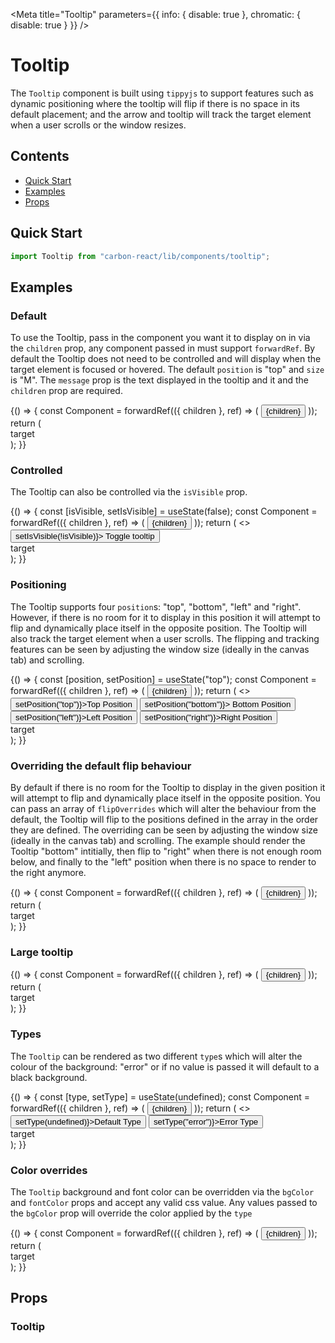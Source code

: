 
<Meta
  title="Tooltip"
  parameters={{ info: { disable: true }, chromatic: { disable: true } }}
/>

# Tooltip

The `Tooltip` component is built using `tippyjs` to support features such as dynamic positioning where the tooltip will
flip if there is no space in its default placement; and the arrow and tooltip will track the target element when a user scrolls
or the window resizes.

## Contents

- [Quick Start](#quick-start)
- [Examples](#examples)
- [Props](#props)

## Quick Start

```javascript
import Tooltip from "carbon-react/lib/components/tooltip";
```

## Examples

### Default

To use the Tooltip, pass in the component you want it to display on in via the `children` prop, any component passed in
must support `forwardRef`. By default the Tooltip does not need to be controlled and will display when the target element
is focused or hovered. The default `position` is "top" and `size` is "M". The `message` prop is the text displayed in the
tooltip and it and the `children` prop are required.

<Preview>
  <Story name="default">
    {() => {
      const Component = forwardRef(({ children }, ref) => (
        <button
          tabIndex="0"
          style={{
            backgroundColor: "#00815D",
            color: "white",
            cursor: "pointer",
            border: "none",
            padding: "8px",
          }}
          ref={ref}
        >
          {children}
        </button>
      ));
      return (
        <div style={{ padding: "60px" }}>
          <Tooltip message="I am a tooltip!">
            <Component>target</Component>
          </Tooltip>
        </div>
      );
    }}
  </Story>
</Preview>

### Controlled

The Tooltip can also be controlled via the `isVisible` prop.

<Preview>
  <Story name="controlled">
    {() => {
      const [isVisible, setIsVisible] = useState(false);
      const Component = forwardRef(({ children }, ref) => (
        <button
          tabIndex="0"
          style={{
            backgroundColor: "#00815D",
            color: "white",
            cursor: "pointer",
            border: "none",
            padding: "8px",
          }}
          ref={ref}
        >
          {children}
        </button>
      ));
      return (
        <>
          <div style={{ display: "flex" }}>
            <Button onClick={() => setIsVisible(!isVisible)}>
              Toggle tooltip
            </Button>
          </div>
          <div style={{ padding: "60px" }}>
            <Tooltip message="I am a tooltip!" isVisible={isVisible}>
              <Component>target</Component>
            </Tooltip>
          </div>
        </>
      );
    }}
  </Story>
</Preview>

### Positioning

The Tooltip supports four `position`s: "top", "bottom", "left" and "right". However, if there is no room for it to display
in this position it will attempt to flip and dynamically place itself in the opposite position. The Tooltip will also track
the target element when a user scrolls. The flipping and tracking features can be seen by adjusting the window size
(ideally in the canvas tab) and scrolling.

<Preview>
  <Story name="positioning">
    {() => {
      const [position, setPosition] = useState("top");
      const Component = forwardRef(({ children }, ref) => (
        <button
          tabIndex="0"
          style={{
            backgroundColor: "#00815D",
            color: "white",
            cursor: "pointer",
            border: "none",
            padding: "8px",
          }}
          ref={ref}
        >
          {children}
        </button>
      ));
      return (
        <>
          <div style={{ display: "flex" }}>
            <Button onClick={() => setPosition("top")}>Top Position</Button>
            <Button onClick={() => setPosition("bottom")}>
              Bottom Position
            </Button>
            <Button onClick={() => setPosition("left")}>Left Position</Button>
            <Button onClick={() => setPosition("right")}>Right Position</Button>
          </div>
          <div style={{ padding: "60px 60px 60px 160px" }}>
            <Tooltip message="I am a tooltip!" isVisible position={position}>
              <Component>target</Component>
            </Tooltip>
          </div>
        </>
      );
    }}
  </Story>
</Preview>

### Overriding the default flip behaviour

By default if there is no room for the Tooltip to display in the given position it will attempt to flip and dynamically
place itself in the opposite position. You can pass an array of `flipOverrides` which will alter the behaviour from the
default, the Tooltip will flip to the positions defined in the array in the order they are defined. The overriding
can be seen by adjusting the window size (ideally in the canvas tab) and scrolling. The example should render the
Tooltip "bottom" intitially, then flip to "right" when there is not enough room below, and finally to the "left" position
when there is no space to render to the right anymore.

<Preview>
  <Story name="flip behaviour overrides">
    {() => {
      const Component = forwardRef(({ children }, ref) => (
        <button
          tabIndex="0"
          style={{
            backgroundColor: "#00815D",
            color: "white",
            cursor: "pointer",
            border: "none",
            padding: "8px",
          }}
          ref={ref}
        >
          {children}
        </button>
      ));
      return (
        <div style={{ padding: "60px 0px 60px 250px" }}>
          <Tooltip
            message="I am a tooltip!"
            isVisible
            position="bottom"
            flipOverrides={["right", "left"]}
          >
            <Component>target</Component>
          </Tooltip>
        </div>
      );
    }}
  </Story>
</Preview>

### Large tooltip

<Preview>
  <Story name="large tooltip">
    {() => {
      const Component = forwardRef(({ children }, ref) => (
        <button
          tabIndex="0"
          style={{
            backgroundColor: "#00815D",
            color: "white",
            cursor: "pointer",
            border: "none",
            padding: "8px",
          }}
          ref={ref}
        >
          {children}
        </button>
      ));
      return (
        <div style={{ padding: "60px" }}>
          <Tooltip message="I am a tooltip!" size="large">
            <Component>target</Component>
          </Tooltip>
        </div>
      );
    }}
  </Story>
</Preview>

### Types

The `Tooltip` can be rendered as two different `type`s which will alter the colour of the background: "error"
or if no value is passed it will default to a black background.

<Preview>
  <Story name="types">
    {() => {
      const [type, setType] = useState(undefined);
      const Component = forwardRef(({ children }, ref) => (
        <button
          tabIndex="0"
          style={{
            backgroundColor: "#00815D",
            color: "white",
            cursor: "pointer",
            border: "none",
            padding: "8px",
          }}
          ref={ref}
        >
          {children}
        </button>
      ));
      return (
        <>
          <div style={{ display: "flex" }}>
            <Button onClick={() => setType(undefined)}>Default Type</Button>
            <Button onClick={() => setType("error")}>Error Type</Button>
          </div>
          <div style={{ padding: "60px" }}>
            <Tooltip message="I am a tooltip!" type={type}>
              <Component>target</Component>
            </Tooltip>
          </div>
        </>
      );
    }}
  </Story>
</Preview>

### Color overrides

The `Tooltip` background and font color can be overridden via the `bgColor` and `fontColor` props and accept any valid
css value. Any values passed to the `bgColor` prop will override the color applied by the `type`

<Preview>
  <Story name="color overrides">
    {() => {
      const Component = forwardRef(({ children }, ref) => (
        <button
          tabIndex="0"
          style={{
            backgroundColor: "#00815D",
            color: "white",
            cursor: "pointer",
            border: "none",
            padding: "8px",
          }}
          ref={ref}
        >
          {children}
        </button>
      ));
      return (
        <div style={{ padding: "60px" }}>
          <Tooltip
            message="I am a tooltip!"
            bgColor="lightblue"
            fontColor="black"
          >
            <Component>target</Component>
          </Tooltip>
        </div>
      );
    }}
  </Story>
</Preview>

## Props

### Tooltip

<ArgsTable of={Tooltip} />
